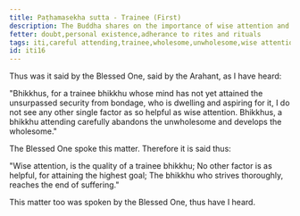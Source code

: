 ```yaml
---
title: Paṭhamasekha sutta - Trainee (First)
description: The Buddha shares on the importance of wise attention and careful attending for a trainee bhikkhu.
fetter: doubt,personal existence,adherance to rites and rituals
tags: iti,careful attending,trainee,wholesome,unwholesome,wise attention
id: iti16
---
```


Thus was it said by the Blessed One, said by the Arahant, as I have heard:

"Bhikkhus, for a trainee bhikkhu whose mind has not yet attained the unsurpassed security from bondage, who is dwelling and aspiring for it, I do not see any other single factor as so helpful as wise attention. Bhikkhus, a bhikkhu attending carefully abandons the unwholesome and develops the wholesome."

The Blessed One spoke this matter. Therefore it is said thus:

"Wise attention,
is the quality of a trainee bhikkhu;
No other factor is as helpful,
for attaining the highest goal;
The bhikkhu who strives thoroughly,
reaches the end of suffering."

This matter too was spoken by the Blessed One, thus have I heard.